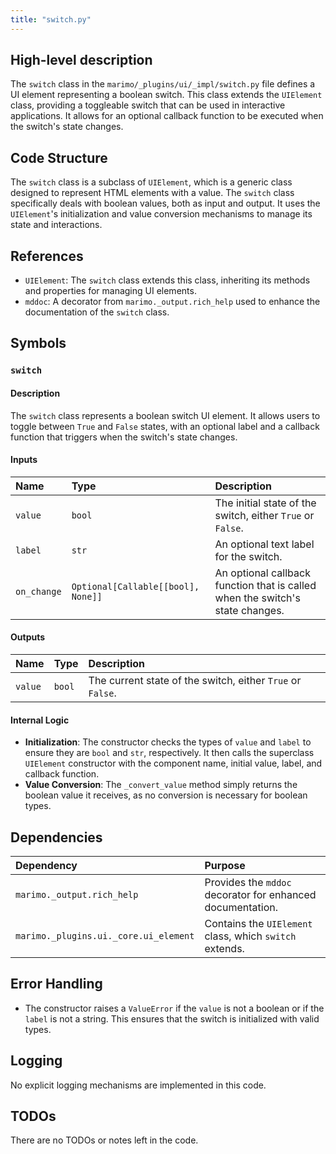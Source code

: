 ```yaml
---
title: "switch.py"
---
```


## High-level description

The `switch` class in the `marimo/_plugins/ui/_impl/switch.py` file defines a UI element representing a boolean switch. This class extends the `UIElement` class, providing a toggleable switch that can be used in interactive applications. It allows for an optional callback function to be executed when the switch's state changes.

## Code Structure

The `switch` class is a subclass of `UIElement`, which is a generic class designed to represent HTML elements with a value. The `switch` class specifically deals with boolean values, both as input and output. It uses the `UIElement`'s initialization and value conversion mechanisms to manage its state and interactions.

## References

- `UIElement`: The `switch` class extends this class, inheriting its methods and properties for managing UI elements.
- `mddoc`: A decorator from `marimo._output.rich_help` used to enhance the documentation of the `switch` class.

## Symbols

### `switch`
#### Description
The `switch` class represents a boolean switch UI element. It allows users to toggle between `True` and `False` states, with an optional label and a callback function that triggers when the switch's state changes.

#### Inputs
| Name      | Type     | Description                                      |
|:----------|:---------|:-------------------------------------------------|
| `value`   | `bool`   | The initial state of the switch, either `True` or `False`. |
| `label`   | `str`    | An optional text label for the switch.           |
| `on_change` | `Optional[Callable[[bool], None]]` | An optional callback function that is called when the switch's state changes. |

#### Outputs
| Name   | Type  | Description                        |
|:-------|:------|:-----------------------------------|
| `value` | `bool` | The current state of the switch, either `True` or `False`. |

#### Internal Logic
- **Initialization**: The constructor checks the types of `value` and `label` to ensure they are `bool` and `str`, respectively. It then calls the superclass `UIElement` constructor with the component name, initial value, label, and callback function.
- **Value Conversion**: The `_convert_value` method simply returns the boolean value it receives, as no conversion is necessary for boolean types.

## Dependencies

| Dependency | Purpose |
|:-----------|:--------|
| `marimo._output.rich_help` | Provides the `mddoc` decorator for enhanced documentation. |
| `marimo._plugins.ui._core.ui_element` | Contains the `UIElement` class, which `switch` extends. |

## Error Handling

- The constructor raises a `ValueError` if the `value` is not a boolean or if the `label` is not a string. This ensures that the switch is initialized with valid types.

## Logging

No explicit logging mechanisms are implemented in this code.

## TODOs

There are no TODOs or notes left in the code.